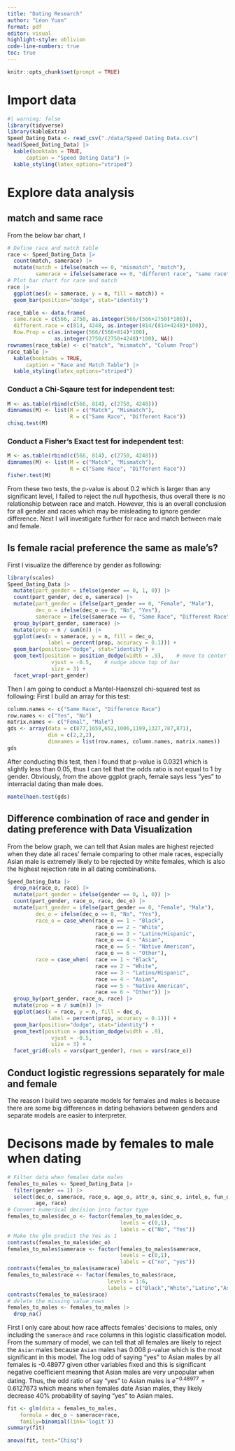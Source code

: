 ```yaml
---
title: "Dating Research"
author: "Léon Yuan"
format: pdf
editor: visual
highlight-style: oblivion
code-line-numbers: true
toc: true
---
```


```r
knitr::opts_chunk$set(prompt = TRUE)
```

# Import data

```r
#| warning: false
library(tidyverse)
library(kableExtra)
Speed_Dating_Data <- read_csv("./data/Speed Dating Data.csv")
head(Speed_Dating_Data) |>
  kable(booktabs = TRUE,
      caption = "Speed Dating Data") |>
  kable_styling(latex_options="striped")
```

# Explore data analysis

## match and same race

From the below bar chart, I

```r
# Define race and match table
race <- Speed_Dating_Data |>
  count(match, samerace) |> 
  mutate(match = ifelse(match == 0, "mismatch", "match"),
         samerace = ifelse(samerace == 0, "different race", "same race"))
# Plot bar chart for race and match
race |>
  ggplot(aes(x = samerace, y = n, fill = match)) +
  geom_bar(position="dodge", stat="identity")
```

```r
race_table <- data.frame(
  same.race = c(566, 2750, as.integer(566/(566+2750)*100)), 
  different.race = c(814, 4248, as.integer(814/(814+4248)*100)),
  Row.Prop = c(as.integer(566/(566+814)*100), 
               as.integer(2750/(2750+4248)*100), NA))
rownames(race_table) <- c("match", "mismatch", "Column Prop")
race_table |>
  kable(booktabs = TRUE,
      caption = "Race and Match Table") |>
  kable_styling(latex_options="striped")
```

### Conduct a Chi-Sqaure test for independent test:

```r
M <- as.table(rbind(c(566, 814), c(2750, 4248)))
dimnames(M) <- list(M = c("Match", "Mismatch"),
                    R = c("Same Race", "Different Race"))
chisq.test(M)
```

### Conduct a Fisher's Exact test for independent test:

```r
M <- as.table(rbind(c(566, 814), c(2750, 4248)))
dimnames(M) <- list(M = c("Match", "Mismatch"),
                    R = c("Same Race", "Different Race"))
fisher.test(M)
```

From these two tests, the p-value is about 0.2 which is larger than any significant level, I failed to reject the null hypothesis, thus overall there is no relationship between race and match. However, this is an overall conclusion for all gender and races which may be misleading to ignore gender difference. Next I will investigate further for race and match between male and female.

## Is female racial preference the same as male's?

First I visualize the difference by gender as following:

```r
library(scales)
Speed_Dating_Data |>
  mutate(part_gender = ifelse(gender == 0, 1, 0)) |>
  count(part_gender, dec_o, samerace) |>
  mutate(part_gender = ifelse(part_gender == 0, "Female", "Male"),
         dec_o = ifelse(dec_o == 0, "No", "Yes"),
         samerace = ifelse(samerace == 0, "Same Race", "Different Race")) |>
  group_by(part_gender, samerace) |>
  mutate(prop = n / sum(n)) |>
  ggplot(aes(x = samerace, y = n, fill = dec_o, 
             label = percent(prop, accuracy = 0.1))) +
  geom_bar(position="dodge", stat="identity") +
  geom_text(position = position_dodge(width = .9),    # move to center of bars
              vjust = -0.5,    # nudge above top of bar
              size = 3) + 
  facet_wrap(~part_gender)
```

Then I am going to conduct a Mantel-Haenszel chi-squared test as following: First I build an array for this test:

```r
column.names <- c("Same Race", "Difference Race")
row.names <- c("Yes", "No")
matrix.names <- c("Femal", "Male")
gds <- array(data = c(877,1659,652,1006,1199,1327,787,871), 
             dim = c(2,2,2), 
             dimnames = list(row.names, column.names, matrix.names))
gds
```

After conducting this test, then I found that p-value is 0.0321 which is slightly less than 0.05, thus I can tell that the odds ratio is not equal to 1 by gender. Obviously, from the above ggplot graph, female says less "yes" to interracial dating than male does.

```r
mantelhaen.test(gds)
```

## Difference combination of race and gender in dating preference with Data Visualization 

From the below graph, we can tell that Asian males are highest rejected when they date all races' female comparing to other male races, especially Asian male is extremely likely to be rejected by white females, which is also the highest rejection rate in all dating combinations.

```r
Speed_Dating_Data |>
  drop_na(race_o, race) |>
  mutate(part_gender = ifelse(gender == 0, 1, 0)) |>
  count(part_gender, race_o, race, dec_o) |>
  mutate(part_gender = ifelse(part_gender == 0, "Female", "Male"),
         dec_o = ifelse(dec_o == 0, "No", "Yes"),
         race_o = case_when(race_o == 1 ~ "Black",
                            race_o == 2 ~ "White",
                            race_o == 3 ~ "Latino/Hispanic",
                            race_o == 4 ~ "Asian",
                            race_o == 5 ~ "Native American",
                            race_o == 6 ~ "Other"),
         race = case_when(  race == 1 ~ "Black",
                            race == 2 ~ "White",
                            race == 3 ~ "Latino/Hispanic",
                            race == 4 ~ "Asian",
                            race == 5 ~ "Native American",
                            race == 6 ~ "Other")) |>
  group_by(part_gender, race_o, race) |>
  mutate(prop = n / sum(n)) |>
  ggplot(aes(x = race, y = n, fill = dec_o,
             label = percent(prop, accuracy = 0.1))) +
  geom_bar(position="dodge", stat="identity") +
  geom_text(position = position_dodge(width = .9),    
              vjust = -0.5,    
              size = 3) + 
  facet_grid(cols = vars(part_gender), rows = vars(race_o))
```

## Conduct logistic regressions separately for male and female

The reason I build two separate models for females and males is because there are some big differences in dating behaviors between genders and separate models are easier to interpreter.

# Decisons made by females to male when dating

```r
# Filter data when females date males
females_to_males <- Speed_Dating_Data |>
  filter(gender == 1) |>
  select(dec_o, samerace, race_o, age_o, attr_o, sinc_o, intel_o, fun_o, amb_o, shar_o,
         age, race)
# Convert numerical decision into factor type
females_to_males$dec_o <- factor(females_to_males$dec_o,
                                    levels = c(0,1),
                                    labels = c("No", "Yes"))
# Make the glm predict the Yes as 1
contrasts(females_to_males$dec_o)
females_to_males$samerace <- factor(females_to_males$samerace,
                                    levels = c(0,1),
                                    labels = c("no", "yes"))
contrasts(females_to_males$samerace)
females_to_males$race <- factor(females_to_males$race,
                                levels = 1:6,
                                labels = c("Black","White","Latino","Asian","Native","Other"))
contrasts(females_to_males$race)
# delete the missing value rows
females_to_males <- females_to_males |>
  drop_na()
```

First I only care about how race affects females' decisions to males, only including the `samerace` and `race` columns in this logistic classification model. From the summary of model, we can tell that all females are likely to reject the `Asian` males because `Asian` males has 0.008 p-value which is the most significant in this model. The log odd of saying "yes" to Asian males by all females is -0.48977 given other variables fixed and this is significant negative coefficient meaning that Asian males are very unpopular when dating. Thus, the odd ratio of say "yes" to Asian males is $e^{-0.48977}=0.6127673$ which means when females date Asian males, they likely decrease 40% probability of saying "yes" to Asian males.

```r
fit <- glm(data = females_to_males,
    formula = dec_o ~ samerace+race,
    family=binomial(link='logit'))
summary(fit)
```


```r
anova(fit, test="Chisq")
```


